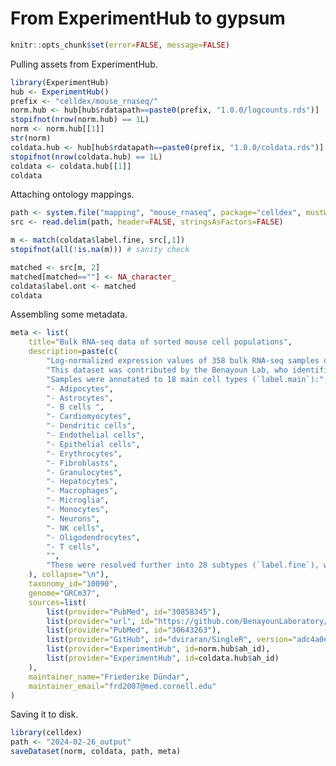 # From ExperimentHub to gypsum

```r
knitr::opts_chunk$set(error=FALSE, message=FALSE)
```

Pulling assets from ExperimentHub.

```r
library(ExperimentHub)
hub <- ExperimentHub()
prefix <- "celldex/mouse_rnaseq/"
norm.hub <- hub[hub$rdatapath==paste0(prefix, "1.0.0/logcounts.rds")]
stopifnot(nrow(norm.hub) == 1L)
norm <- norm.hub[[1]]
str(norm)
coldata.hub <- hub[hub$rdatapath==paste0(prefix, "1.0.0/coldata.rds")]
stopifnot(nrow(coldata.hub) == 1L)
coldata <- coldata.hub[[1]]
coldata
```

Attaching ontology mappings.

```r
path <- system.file("mapping", "mouse_rnaseq", package="celldex", mustWork=TRUE)
src <- read.delim(path, header=FALSE, stringsAsFactors=FALSE)

m <- match(coldata$label.fine, src[,1])
stopifnot(all(!is.na(m))) # sanity check

matched <- src[m, 2]
matched[matched==""] <- NA_character_
coldata$label.ont <- matched
coldata
```

Assembling some metadata.

```r
meta <- list(
    title="Bulk RNA-seq data of sorted mouse cell populations",
    description=paste(c(
        "Log-normalized expression values of 358 bulk RNA-seq samples of sorted cell populations in GEO.",
        "This dataset was contributed by the Benayoun Lab, who identified, downloaded and processed data sets on GEO corresponding to sorted cell types (Benayoun et al., 2019).",
        "Samples were annotated to 18 main cell types (`label.main`):",
        "- Adipocytes",
        "- Astrocytes",
        "- B cells ",
        "- Cardiomyocytes",
        "- Dendritic cells",
        "- Endothelial cells",
        "- Epithelial cells",
        "- Erythrocytes",
        "- Fibroblasts",
        "- Granulocytes",
        "- Hepatocytes",
        "- Macrophages",
        "- Microglia",
        "- Monocytes",
        "- Neurons",
        "- NK cells",
        "- Oligodendrocytes",
        "- T cells",
        "",
        "These were resolved further into 28 subtypes (`label.fine`), which have also been mapped to the Cell Ontology (`label.ont`)."
    ), collapse="\n"),
    taxonomy_id="10090",
    genome="GRCm37",
    sources=list(
        list(provider="PubMed", id="30858345"),
        list(provider="url", id="https://github.com/BenayounLaboratory/Mouse_Aging_Epigenomics_2018/tree/master/FigureS7_CIBERSORT/RNAseq_datasets_for_Deconvolution/2017-01-18"),
        list(provider="PubMed", id="30643263"),
        list(provider="GitHub", id="dviraran/SingleR", version="adc4a0e4d5cfa79db18f3821f51a02cbd6484710"),
        list(provider="ExperimentHub", id=norm.hub$ah_id),
        list(provider="ExperimentHub", id=coldata.hub$ah_id)
    ),
    maintainer_name="Friederike Dündar",
    maintainer_email="frd2007@med.cornell.edu"
)
```

Saving it to disk.

```r
library(celldex)
path <- "2024-02-26_output"
saveDataset(norm, coldata, path, meta)
```
